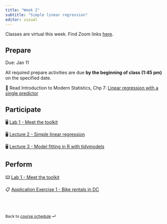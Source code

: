 ```yaml
---
title: "Week 2"
subtitle: "Simple linear regression"
editor: visual
---
```


::: callout-important
Classes are virtual this week.
Find Zoom links [here](https://sakai.duke.edu/portal/site/779c3ebe-3b88-4bcc-bd01-1813e8396a23/page/d5eef508-07a4-4c6d-b7bd-4614a9631562 "Sakai - Zoom meetings").
:::

## Prepare

Due: Jan 11

All required prepare activities are due **by the beginning of class (1:45 pm)** on the specified date.

📖 Read Introduction to Modern Statistics, Chp 7: [Linear regression with a single predictor](https://openintro-ims.netlify.app/model-slr.html)

## Participate

🖥️ [Lab 1 - Meet the toolkit](/slides/lab-1.html)

🖥️ [Lecture 2 - Simple linear regression](/slides/lec-2.html)

🖥️ [Lecture 3 - Model fitting in R with tidymodels](/slides/lec-3.html)

## Perform

⌨️ [Lab 1 - Meet the toolkit](/labs/lab-1.html "Lab instructions")

📋 [Application Exercise 1 - Bike rentals in DC](https://github.com/sta210-s22/ae-1-dcbikeshare)

<br><br>

::: {style="font-size: 0.875em;"}
Back to [course schedule](/ "Course schedule") ⏎
:::
